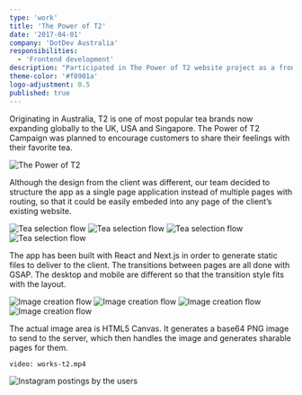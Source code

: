 ```yaml
---
type: 'work'
title: 'The Power of T2'
date: '2017-04-01'
company: 'DotDev Australia'
responsibilities:
  - 'Frontend development'
description: "Participated in The Power of T2 website project as a front-end developer. Developed the app using React and Next.js."
theme-color: '#f8901a'
logo-adjustment: 0.5
published: true
---
```



Originating in Australia, T2 is one of most popular tea brands now expanding globally to the UK, USA and Singapore. The Power of T2 Campaign was planned to encourage customers to share their feelings with their favorite tea.

![The Power of T2](works-t2-00.gif)

Although the design from the client was different, our team decided to structure the app as a single page application instead of multiple pages with routing, so that it could be easily embeded into any page of the client’s existing website.

<ImageContainer size="large" grid={4} noCaption blockCaption="Tea selection flow">

![Tea selection flow](works-t2-01.jpg)
![Tea selection flow](works-t2-02.jpg)
![Tea selection flow](works-t2-03.jpg)
![Tea selection flow](works-t2-04.jpg)

</ImageContainer>


The app has been built with React and Next.js in order to generate static files to deliver to the client. The transitions between pages are all done with GSAP. The desktop and mobile are different so that the transition style fits with the layout.

<ImageContainer size="large" grid={4} noCaption blockCaption="Image creation flow">

![Image creation flow](works-t2-05.jpg)
![Image creation flow](works-t2-06.jpg)
![Image creation flow](works-t2-07.jpg)
![Image creation flow](works-t2-08.jpg)

</ImageContainer>

The actual image area is HTML5 Canvas. It generates a base64 PNG image to send to the server, which then handles the image and generates sharable pages for them.


<VideoContainer size="large">

`video: works-t2.mp4`

</VideoContainer>

<ImageContainer>

![Instagram postings by the users](works-t2-09.jpg)

</ImageContainer>